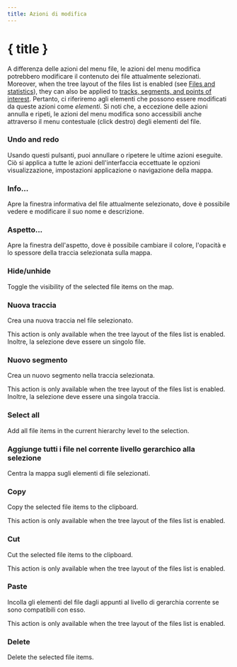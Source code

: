 ```yaml
---
title: Azioni di modifica
---
```


<script lang="ts">
</script>

# { title }

A differenza delle azioni del menu file, le azioni del menu modifica potrebbero modificare il contenuto dei file attualmente selezionati.
Moreover, when the tree layout of the files list is enabled (see [Files and statistics](../files-and-stats)), they can also be applied to [tracks, segments, and points of interest](../gpx).
Pertanto, ci riferiremo agli elementi che possono essere modificati da queste azioni come _elementi_.
Si noti che, a eccezione delle azioni annulla e ripeti, le azioni del menu modifica sono accessibili anche attraverso il menu contestuale (click destro) degli elementi del file.

### <Undo2 size="16" class="inline-block" style="margin-bottom: 2px" /><Redo2 size="16" class="inline-block" style="margin-bottom: 2px" /> Undo and redo

Usando questi pulsanti, puoi annullare o ripetere le ultime azioni eseguite.
Ciò si applica a tutte le azioni dell'interfaccia eccettuate le opzioni visualizzazione, impostazioni applicazione o navigazione della mappa.

### <Info size="16" class="inline-block" style="margin-bottom: 2px" /> Info...

Apre la finestra informativa del file attualmente selezionato, dove è possibile vedere e modificare il suo nome e descrizione.

### <PaintBucket size="16" class="inline-block" style="margin-bottom: 2px" /> Aspetto...

Apre la finestra dell'aspetto, dove è possibile cambiare il colore, l'opacità e lo spessore della traccia selezionata sulla mappa.

### <EyeOff size="16" class="inline-block" style="margin-bottom: 2px" /> Hide/unhide

Toggle the visibility of the selected file items on the map.

### <Plus size="16" class="inline-block" style="margin-bottom: 2px" /> Nuova traccia

Crea una nuova traccia nel file selezionato.

<DocsNote>

This action is only available when the tree layout of the files list is enabled.
Inoltre, la selezione deve essere un singolo file.

</DocsNote>

### <Plus size="16" class="inline-block" style="margin-bottom: 2px" /> Nuovo segmento

Crea un nuovo segmento nella traccia selezionata.

<DocsNote>

This action is only available when the tree layout of the files list is enabled.
Inoltre, la selezione deve essere una singola traccia.

</DocsNote>

### <FileStack size="16" class="inline-block" style="margin-bottom: 2px" /> Select all

Add all file items in the current hierarchy level to the selection.

### Aggiunge tutti i file nel corrente livello gerarchico alla selezione

Centra la mappa sugli elementi di file selezionati.

### <ClipboardCopy size="16" class="inline-block" style="margin-bottom: 2px" /> Copy

Copy the selected file items to the clipboard.

<DocsNote>

This action is only available when the tree layout of the files list is enabled.

</DocsNote>

### <Scissors size="16" class="inline-block" style="margin-bottom: 2px" /> Cut

Cut the selected file items to the clipboard.

<DocsNote>

This action is only available when the tree layout of the files list is enabled.

</DocsNote>

### <ClipboardPaste size="16" class="inline-block" style="margin-bottom: 2px" /> Paste

Incolla gli elementi del file dagli appunti al livello di gerarchia corrente se sono compatibili con esso.

<DocsNote>

This action is only available when the tree layout of the files list is enabled.

</DocsNote>

### <Trash2 size="16" class="inline-block" style="margin-bottom: 2px" /> Delete

Delete the selected file items.
